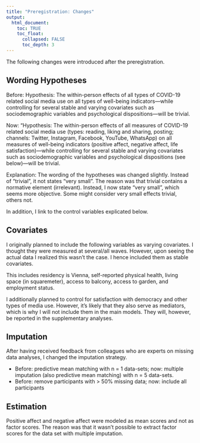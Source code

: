 ```yaml
---
title: "Preregistration: Changes"
output:
  html_document:
    toc: TRUE
    toc_float:
      collapsed: FALSE
      toc_depth: 3
---
```

  
The following changes were introduced after the preregistration.

## Wording Hypotheses

Before: Hypothesis: The within-person effects of all types of COVID-19 related social media use on all types of well-being indicators---while controlling for several stable and varying covariates such as sociodemographic variables and psychological dispositions---will be trivial.

Now: "Hypothesis: The within-person effects of all measures of COVID-19 related social media use (types: reading, liking and sharing, posting; channels: Twitter, Instagram, Facebook, YouTube, WhatsApp) on all measures of well-being indicators (positive affect, negative affect, life satisfaction)---while controlling for several stable and varying covariates such as sociodemographic variables and psychological dispositions (see below)---will be trivial.

Explanation: The wording of the hypotheses was changed slightly. Instead of "trivial", it not states "very small". The reason was that trivial contains a normative element (irrelevant). Instead, I now state "very small", which seems more objective. Some might consider very small effects trivial, others not.

In addition, I link to the control variables explicated below.

## Covariates

I originally planned to include the following variables as varying covariates. I thought they were measured at several/all waves. However, upon seeing the actual data I realized this wasn't the case. I hence included them as stable covariates.

This includes residency is Vienna, self-reported physical health, living space (in squaremeter), access to balcony, access to garden, and employment status.

I additionally planned to control for satisfaction with democracy and other types of media use. However, it's likely that they also serve as mediators, which is why I will not include them in the main models. They will, however, be reported in the supplementary analyses.


## Imputation

After having received feedback from colleagues who are experts on missing data analyses, I changed the imputation strategy.

- Before: predictive mean matching with n = 1 data-sets; now: multiple imputation (also predictive mean matching) with n = 5 data-sets.
- Before: remove participants with > 50% missing data; now: include all participants

## Estimation

Positive affect and negative affect were modeled as mean scores and not as factor scores. The reason was that it wasn't possible to extract factor scores for the data set with multiple imputation.